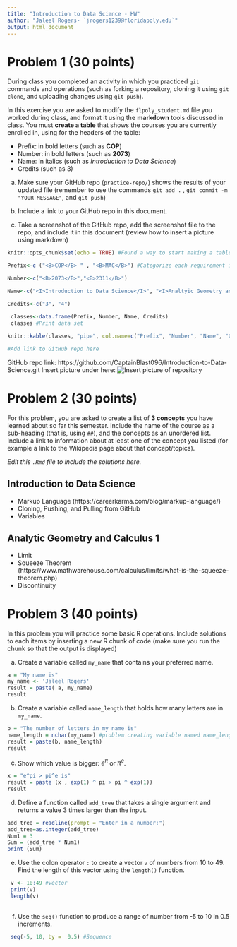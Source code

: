 ```yaml
---
title: "Introduction to Data Science - HW"
author: "Jaleel Rogers- `jrogers1239@floridapoly.edu`"
output: html_document
---
```


# Problem 1 (30 points)

During class you completed an activity in which you practiced `git` commands and operations (such as forking a repository, cloning it using `git clone`, and uploading changes using `git push`).

In this exercise you are asked to modify the `flpoly_student.md` file you worked during class, and format it using the **markdown** tools discussed in class. You must **create a table** that shows the courses you are currently enrolled in, using for the headers of the table: 

- Prefix: in bold letters (such as **COP**)
- Number: in bold letters (such as **2073**)
- Name: in italics (such as _Introduction to Data Science_)
- Credits (such as 3)



a. Make sure your GitHub repo (`practice-repo/`) shows the results of your updated file (remember to use the commands `git add .` , `git commit -m "YOUR MESSAGE"`, and `git push`) 

b. Include a link to your GitHub repo in this document.

c. Take a screenshot of the GitHub repo, add the screenshot file to the repo, and include it in this document (review how to insert a picture using markdown)


```r

knitr::opts_chunk$set(echo = TRUE) #Found a way to start making a table

Prefix<-c ("<B>COP</B> " , "<B>MAC</B>") #Categorize each requirement into a column | <B> </B> is for bold and <I> </I> is for italics

Number<-c("<B>2073</B>","<B>2311</B>")

Name<-c("<I>Introduction to Data Science</I>", "<I>Analtyic Geometry and Calculus 1</I>")

Credits<-c("3", "4")

 classes<-data.frame(Prefix, Number, Name, Credits)
 classes #Print data set
 
knitr::kable(classes, "pipe", col.name=c("Prefix", "Number", "Name", "Credits"), align=c ("c", "c", "c", "c")) #knit organizes information into table and aligns it

#Add link to GitHub repo here

```
GitHub repo link: https://github.com/CaptainBlast096/Introduction-to-Data-Science.git
Insert picture under here:
![Insert picture of repository](C:\Users\jalee\OneDrive\Pictures\Repository1.png)

# Problem 2 (30 points)



For this problem, you are asked to create a list of **3 concepts** you have learned about so far this semester. Include the name of the course as a sub-heading (that is, using `##`), and the concepts as an unordered list. Include a link to information about at least one of the concept you listed (for example a link to the Wikipedia page about that concept/topics).


_Edit this `.Rmd` file to include the solutions here._

  
## Introduction to Data Science
 
  * Markup Language (https://careerkarma.com/blog/markup-language/)
  * Cloning, Pushing, and Pulling from GitHub
  * Variables
  
## Analytic Geometry and Calculus 1
 
  * Limit
  * Squeeze Theorem (https://www.mathwarehouse.com/calculus/limits/what-is-the-squeeze-theorem.php)
  * Discontinuity 


# Problem 3 (40 points)

In this problem you will practice some basic R operations. Include solutions to each items by inserting a new R chunk of code (make sure you run the chunk so that the output is displayed)

(a) Create a variable called `my_name` that contains your preferred name.
```r

a = "My name is"
my_name <- 'Jaleel Rogers'
result = paste( a, my_name)
result

```
(b) Create a variable called `name_length` that holds how many letters are in `my_name`.
```r

b = "The number of letters in my name is"
name_length = nchar(my_name) #problem creating variable named name_length
result = paste(b, name_length)
result

```
(c) Show which value is bigger: $e^\pi$ or $\pi^e$. 
```r

x = "e^pi > pi^e is"
result = paste (x , exp(1) ^ pi > pi ^ exp(1)) 
result

```

(d) Define a function called `add_tree` that takes a single argument and returns a value 3 times larger than the input.
```r

add_tree = readline(prompt = "Enter in a number:")
add_tree=as.integer(add_tree)
Num1 = 3
Sum = (add_tree * Num1)
print (Sum)

```

(e) Use the colon operator `:` to create a vector `v` of numbers from 10 to 49. Find the length of this vector using the `length()` function.
```r
 
 v <- 10:49 #vector
 print(v)
 length(v)
 
```

(f) Use the `seq()` function to produce a range of number from -5 to 10 in 0.5 increments.

```r

 seq(-5, 10, by =  0.5) #Sequence

```

